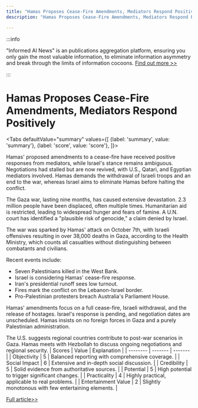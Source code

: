 ```yaml
---
title: "Hamas Proposes Cease-Fire Amendments, Mediators Respond Positively"
description: "Hamas Proposes Cease-Fire Amendments, Mediators Respond Positively"

---
```



:::info

"Informed AI News" is an publications aggregation platform, ensuring you only gain the most valuable information, to eliminate information asymmetry and break through the limits of information cocoons.  [Find out more >>](/)

:::

# Hamas Proposes Cease-Fire Amendments, Mediators Respond Positively


<Tabs
	defaultValue="summary"
	values={[
	{label: 'summary', value: 'summary'},
	{label: 'score', value: 'score'},
]}>
<TabItem value="summary">


Hamas' proposed amendments to a cease-fire have received positive responses from mediators, while Israel's stance remains ambiguous. Negotiations had stalled but are now revived, with U.S., Qatari, and Egyptian mediators involved. Hamas demands the withdrawal of Israeli troops and an end to the war, whereas Israel aims to eliminate Hamas before halting the conflict.

The Gaza war, lasting nine months, has caused extensive devastation. 2.3 million people have been displaced, often multiple times. Humanitarian aid is restricted, leading to widespread hunger and fears of famine. A U.N. court has identified a "plausible risk of genocide," a claim denied by Israel.

The war was sparked by Hamas' attack on October 7th, with Israeli offensives resulting in over 38,000 deaths in Gaza, according to the Health Ministry, which counts all casualties without distinguishing between combatants and civilians.

Recent events include:
- Seven Palestinians killed in the West Bank.
- Israel is considering Hamas' cease-fire response.
- Iran's presidential runoff sees low turnout.
- Fires mark the conflict on the Lebanon-Israel border.
- Pro-Palestinian protesters breach Australia's Parliament House.

Hamas' amendments focus on a full cease-fire, Israeli withdrawal, and the release of hostages. Israel's response is pending, and negotiation dates are unscheduled. Hamas insists on no foreign forces in Gaza and a purely Palestinian administration.

The U.S. suggests regional countries contribute to post-war scenarios in Gaza. Hamas meets with Hezbollah to discuss ongoing negotiations and regional security.
</TabItem>
<TabItem value="score">
	| Scores     | Value   | Explanation |
	| -------- | ------- | ------- |
	| Objectivity  | 5    | Balanced reporting with comprehensive coverage.    |
	| Social Impact | 6     | Extensive and in-depth social discussion.    |
	| Credibility    | 5    | Solid evidence from authoritative sources.    |
	| Potential    | 5    | High potential to trigger significant changes.    |
	| Practicality    | 4    | Highly practical, applicable to real problems.    |
	| Entertainment Value    | 2    | Slightly monotonous with few entertaining elements.    |
</TabItem>
</Tabs>

[Full article>>](https://apnews.com/article/israel-hamas-gaza-latest-07-05-2024-661bb419e2d543537b5fd9d59c10861f)

